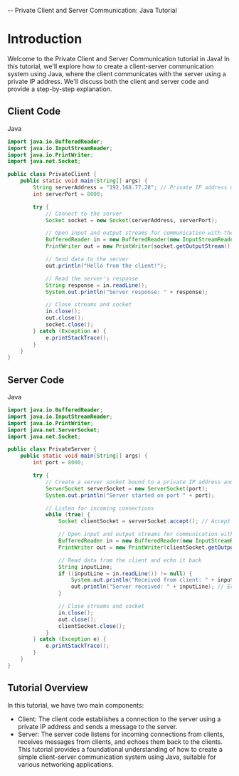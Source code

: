 -- Private Client and Server Communication: Java Tutorial

# Introduction
Welcome to the Private Client and Server Communication tutorial in Java! In this tutorial, we'll explore how to create a client-server communication system using Java, where the client communicates with the server using a private IP address. We'll discuss both the client and server code and provide a step-by-step explanation.

## Client Code
Java 
```java
import java.io.BufferedReader;
import java.io.InputStreamReader;
import java.io.PrintWriter;
import java.net.Socket;

public class PrivateClient {
    public static void main(String[] args) {
        String serverAddress = "192.168.77.28"; // Private IP address of the server
        int serverPort = 8000;

        try {
            // Connect to the server
            Socket socket = new Socket(serverAddress, serverPort);

            // Open input and output streams for communication with the server
            BufferedReader in = new BufferedReader(new InputStreamReader(socket.getInputStream()));
            PrintWriter out = new PrintWriter(socket.getOutputStream(), true);

            // Send data to the server
            out.println("Hello from the client!");

            // Read the server's response
            String response = in.readLine();
            System.out.println("Server response: " + response);

            // Close streams and socket
            in.close();
            out.close();
            socket.close();
        } catch (Exception e) {
            e.printStackTrace();
        }
    }
}
```
## Server Code
Java 
```java
import java.io.BufferedReader;
import java.io.InputStreamReader;
import java.io.PrintWriter;
import java.net.ServerSocket;
import java.net.Socket;

public class PrivateServer {
    public static void main(String[] args) {
        int port = 8000;

        try {
            // Create a server socket bound to a private IP address and port
            ServerSocket serverSocket = new ServerSocket(port);
            System.out.println("Server started on port " + port);

            // Listen for incoming connections
            while (true) {
                Socket clientSocket = serverSocket.accept(); // Accept connection from client

                // Open input and output streams for communication with the client
                BufferedReader in = new BufferedReader(new InputStreamReader(clientSocket.getInputStream()));
                PrintWriter out = new PrintWriter(clientSocket.getOutputStream(), true);

                // Read data from the client and echo it back
                String inputLine;
                if ((inputLine = in.readLine()) != null) {
                    System.out.println("Received from client: " + inputLine);
                    out.println("Server received: " + inputLine); // Echo the received data back to the client
                }

                // Close streams and socket
                in.close();
                out.close();
                clientSocket.close();
            }
        } catch (Exception e) {
            e.printStackTrace();
        }
    }
}
```
## Tutorial Overview
In this tutorial, we have two main components:

- Client: The client code establishes a connection to the server using a private IP address and sends a message to the server.
- Server: The server code listens for incoming connections from clients, receives messages from clients, and echoes them back to the clients.
This tutorial provides a foundational understanding of how to create a simple client-server communication system using Java, suitable for various networking applications.